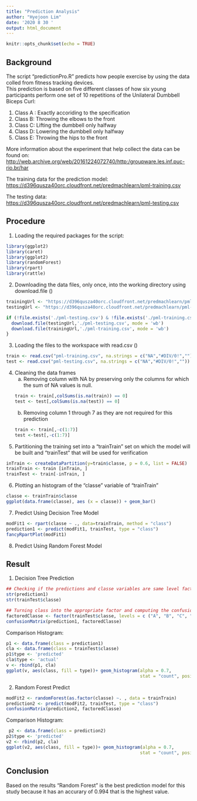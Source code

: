 ```yaml
---
title: "Prediction Analysis"
author: "Hyejoon Lim"
date: '2020 8 30 '
output: html_document
---
```


```r
knitr::opts_chunk$set(echo = TRUE)
```

## Background
The script "predictionPro.R" predicts how people exercise by using the data colled from fitness tracking devices.  
This prediction is based on five different classes of how six young participants perform one set of 10 repetitions of
the Unilateral Dumbbell Biceps Curl:  

1. Class A : Exactly accoriding to the specification
2. Class B: Throwing the elbows to the front 
3. Class C: Lifting the dumbbell only halfway
4. Class D: Lowering the dumbbell only halfway
5. Class E: Throwing the hips to the front 

More information about the experiment that help collect the data can be found on:  
<http://web.archive.org/web/20161224072740/http:/groupware.les.inf.puc-rio.br/har>  

The training data for the prediction model:  
<https://d396qusza40orc.cloudfront.net/predmachlearn/pml-training.csv>

The testing data:  
<https://d396qusza40orc.cloudfront.net/predmachlearn/pml-testing.csv> 

## Procedure

1. Loading the required packages for the script:  
    
```r
library(ggplot2)
library(caret)
library(ggplot2)
library(randomForest)
library(rpart)
library(rattle)
```  

2. Downloading the data files, only once, into the working directory using download.file ()

```r
trainingUrl <- "https://d396qusza40orc.cloudfront.net/predmachlearn/pml-training.csv"
testingUrl <- "https://d396qusza40orc.cloudfront.net/predmachlearn/pml-testing.csv"

if (!file.exists('./pml-testing.csv') & !file.exists('./pml-training.csv')){
  download.file(testingUrl,'./pml-testing.csv', mode = 'wb')
  download.file(trainingUrl,'./pml-training.csv', mode = 'wb')  
}
```

3. Loading the files to the workspace with read.csv () 

```r
train <- read.csv("pml-training.csv", na.strings = c("NA","#DIV/0!",""))
test <- read.csv("pml-testing.csv", na.strings = c("NA","#DIV/0!",""))
```

4. Cleaning the data frames   
   a. Removing column with NA by preserving only the columns for which the sum of NA values is null.  
```r
train <- train[,colSums(is.na(train)) == 0]
test <- test[,colSums(is.na(test)) == 0]
```

   b. Removing column 1 through 7 as they are not required for this prediction
```r
train <- train[,-c(1:7)]
test <-test[,-c(1:7)]
``` 

5. Partitioning the training set into a "trainTrain" set on which the model will be built and "trainTest" 
 that will be used for verification
```r
inTrain <- createDataPartition(y=train$classe, p = 0.6, list = FALSE)
trainTrain <- train [inTrain, ]
trainTest <- train[-inTrain, ]
```

6. Plotting an histogram of the "classe" variable of "trainTrain" 
```r
classe <- trainTrain$classe
ggplot(data.frame(classe), aes (x = classe)) + geom_bar()
```
   
7. Predict Using Decision Tree Model 
```r
modFit1 <- rpart(classe ~ ., data=trainTrain, method = "class")
prediction1 <- predict(modFit1, trainTest, type = "class")
fancyRpartPlot(modFit1)
```

8. Predict Using Random Forest Model

## Result 

1. Decision Tree Prediction 
```r
## Checking if the predictions and classe variables are same level factors
str(prediction1)
str(trainTest$classe)

## Turning class into the appropriate factor and computing the confusion matrix
factoredClasse <- factor(trainTest$classe, levels = c ("A", "B", "C", "D", "E"))
confusionMatrix(prediction1, factoredClasse)
```

Comparison Histogram:  
```r
p1 <- data.frame(class = prediction1)
cla <- data.frame(class = trainTest$classe)
p1$type <- 'predicted'
cla$type <- 'actual'
v <- rbind(p1, cla)
ggplot(v, aes(class, fill = type))+ geom_histogram(alpha = 0.7,
                                                   stat = "count", position = 'identity')
```

2. Random Forest Predict 
```r
modFit2 <- randomForest(as.factor(classe) ~. , data = trainTrain)
prediction2 <- predict(modFit2, trainTest, type = "class")
confusionMatrix(prediction2, factoredClasse)
```

Comparison Histogram:  
```r
 p2 <- data.frame(class = prediction2)
p2$type <- 'predicted'
v2 <- rbind(p2, cla)
ggplot(v2, aes(class, fill = type))+ geom_histogram(alpha = 0.7,
                                                   stat = "count", position = 'identity')
```

## Conclusion

Based on the results "Random Forest" is the best prediction model for this study because it has an accurary of 0.994 that 
is the highest value. 